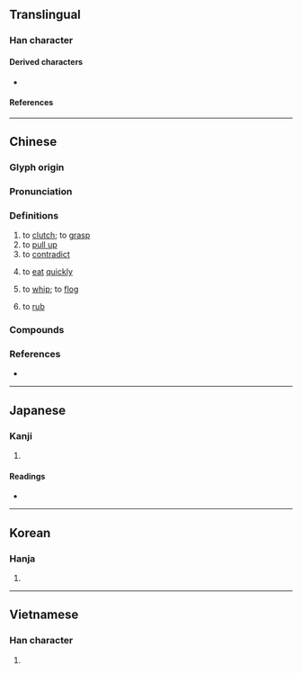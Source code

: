 {{character info}}
==Translingual==

===Han character===
{{Han char|rn=64|rad=手|as=08|sn=11|four=50048|canj=QYOJ|ids=⿰扌卒}}

====Derived characters====
* {{l|mul|[[𪨃]]}}

====References====
{{Han ref|kx=0436.020|dkj=12225|dj=0785.150|hdz=31904.030|uh=637D}}

----

==Chinese==
{{zh-forms|alt=摔-Min Nan}}

===Glyph origin===
{{Han etym}}
{{Han compound|手|卒|c1=s|c2=p|t1=hand|ls=psc}}

===Pronunciation===
{{zh-pron
|m=zuó,zú
|m-s=
|c=cyut3,zeot1
|c-t=
|g=
|h=pfs=chhu̍t;gd=cud6
|j=
|md=
|mn=sut
|mn-t=
|w=
|x=
|mc=y
|oc=y
|ma=
|cat=v
}}

===Definitions===
{{zh-hanzi}}

# to [[clutch]]; to [[grasp]]
# to [[pull up]]
# to [[contradict]]
# {{lb|zh|Min Nan}} to [[eat]] [[quickly]]
# {{lb|zh|Min Nan}} to [[whip]]; to [[flog]]
# {{lb|zh|Cantonese|Hakka}} to [[rub]]
#: {{zh-co|捽{zeot1} 眼|to '''rub''' one's eye(s)|C}}
#: {{zh-co|捽仔|eraser/rubber|H}}

===Compounds===
{{zh-der|扭捽|no捽|捽桌布|捽仔;Hakka|粉捽仔;Hakka|蠓捽仔:báng-sut-á;Min Nan}}

===References===
* {{thcwd|7315}}

----

==Japanese==

===Kanji===
{{ja-kanji|grade=|rs=手08}}

# {{rfdef|ja|sort=手08}}

====Readings====
* {{ja-readings
|goon=そち, しゅち, せ
|kanon=そつ, しゅつ, さい, すい
|kun=つか-む
}}

----

==Korean==

===Hanja===
{{ko-hanja|hangeul=졸|rv=jol|mr=chol}}

# {{rfdef|ko|sort=手08}}

----

==Vietnamese==

===Han character===
{{vi-readings|rs=手08|reading=lót}}

# {{rfdef|vi|sort=手08}}